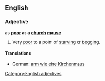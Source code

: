 ==English==

===Adjective===
as '''[[poor]] as a [[church]] [[mouse]]'''

# {{simile}} Very [[poor]] to a point of [[starving]] or [[begging]].

====Translations====
*German: [[arm wie eine Kirchenmaus]]

[[Category:English adjectives]]